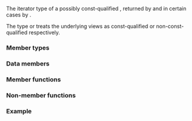 {{cpp/ranges/zip_transform_view/title|''iterator''}}
{{cpp/ranges/zip_transform_view/navbar}}
{{ddcl|since=c++23|notes={{mark expos}}|
template&lt; bool Const &gt;
class /*iterator*/;
}}

The iterator type of a possibly const-qualified {{tt|zip_transform_view}}, returned by {{rlpt|begin|zip_transform_view::begin}} and in certain cases by {{rlpt|end|zip_transform_view::end}}.

The type {{c|/*iterator*/&lt;true&gt;}} or {{c|/*iterator*/&lt;false&gt;}} treats the underlying views as const-qualified or non-const-qualified respectively.

===Member types===
{{dsc begin}}
{{dsc hitem|Member type|Definition}}
{{dsc expos mem type|Parent|private=yes|{{rlpt|/|zip_transform_view}} if {{c|Const}} is {{c|false}}, {{c|const zip_transform_view}} otherwise.}}
{{dsc expos mem type|Base|private=yes|[[cpp/ranges/zip_transform_view#Member types|{{tti|InnerView}}]] if {{c|Const}} is {{c|false}}, {{c|const InnerView}} otherwise.}}
{{dsc|{{tt|iterator_category}}&lt;br&gt;{{mark cond present}}|
Let {{c|/*maybe-const*/&lt;Const, F&gt;&amp;}} denote {{c|const F&amp;}} if {{c|Const}} is {{c|true}}, {{c|F&amp;}} otherwise.&lt;br&gt;
Let {{c|/*maybe-const*/&lt;Const, Views&gt;}} denote {{c|const Views}} if {{c|Const}} is {{c|true}}, {{c|Views}} otherwise.&lt;br&gt;

Let {{c|/*POT*/}} denote the pack of types
{{c multi
|std::iterator_traits&lt;std::iterator_t&lt;
|    /*maybe-const*/&lt;Const, Views&gt;&gt;&gt;::iterator_category...
}}&lt;br&gt;

If {{c|/*Base*/}} models {{lconcept|forward_range}}, then {{tt|iterator_category}} denotes:
* {{lc|std::input_iterator_tag}}, if {{c multi
|std::invoke_result_t&lt;/*maybe-const*/&lt;Const, F&gt;&amp;,
|    ranges::range_reference_t&lt;/*maybe-const*/&lt;Const, Views&gt;&gt;...&gt;}}
: is not a reference.
* Otherwise,
:* {{lc|std::random_access_iterator_tag}}, if&lt;br&gt;
:: {{c|(std::derived_from&lt;/*POT*/, std::random_access_iterator_tag&gt; &amp;&amp; ...)}} is {{c|true}}.&lt;br&gt;
:* Otherwise, {{lc|std::bidirectional_iterator_tag}}, if&lt;br&gt;
:: {{c|(std::derived_from&lt;/*POT*/, std::bidirectional_iterator_tag&gt; &amp;&amp; ...)}} is {{c|true}}.&lt;br&gt;
:* Otherwise, {{lc|std::forward_iterator_tag}}, if&lt;br&gt;
:: {{c|(std::derived_from&lt;/*POT*/, std::forward_iterator_tag&gt; &amp;&amp; ...)}} is {{c|true}}.&lt;br&gt;
:* Otherwise, {{lc|std::input_iterator_tag}}.
Not present if {{c|/*Base*/}} does not model {{lconcept|forward_range}}.}}
{{dsc|{{tt|iterator_concept}}|{{c|/*ziperator*/&lt;Const&gt;::iterator_concept}}}}
{{dsc|{{tt|value_type}}|
Let {{c|/*RREF*/}} be {{c|ranges::range_reference_t&lt;Views&gt;...}},&lt;br&gt;
and {{c|/*CRREF*/}} be {{c|ranges::range_reference_t&lt;const Views&gt;...}}. Then:
* {{c|std::remove_cvref_t&lt;std::invoke_result_t&lt;F&amp;, /*RREF*/&gt;&gt;}} if {{c|Const}} is {{c|false}},
* {{c|std::remove_cvref_t&lt;std::invoke_result_t&lt;const F&amp;, /*CRREF*/&gt;&gt;}} otherwise.}}
{{dsc|{{tt|difference_type}}|{{c|range::range_difference_t&lt;/*Base*/&gt;}}}}
{{dsc end}}

===Data members===
{{dsc begin}}
{{dsc hitem|Member object|Definition}}
{{dsc expos mem obj|parent_|private=yes|A pointer [[#Member types|{{tti|Parent*}}]] to the parent object}}
{{dsc expos mem type|inner_|private=yes|An iterator of type [[cpp/ranges/zip_transform_view#Member types|{{tti|ziperator&lt;Const&gt;}}]].}}
{{dsc end}}

===Member functions===
{{dsc begin}}
{{dsc mem ctor|cpp/ranges/zip_transform_view/iterator/iterator|constructs an iterator}}
{{dsc mem fun|cpp/ranges/zip_transform_view/iterator/operator*|obtains the result of applying the invocable object to the underlying pointed-to elements}}
{{dsc mem fun|cpp/ranges/zip_transform_view/iterator/operator_at|title=operator[]|obtains the result of applying the invocable object to the underlying elements at given offset}}
{{dsc inc|cpp/ranges/adaptor/iterator/dsc operator arith|zip_transform_view}}
{{dsc end}}

===Non-member functions===
{{dsc begin}}
{{dsc fun|cpp/ranges/zip_transform_view/iterator/operator_cmp|title=operator==&lt;br&gt;operator&lt;=&gt;|compares the underlying iterators|notes={{mark c++23}}}}
{{dsc fun|cpp/ranges/zip_transform_view/iterator/operator_arith2|title=operator+&lt;br&gt;operator-|performs iterator arithmetic on underlying iterators|notes={{mark c++23}}}}
{{dsc end}}

===Example===
{{example}}

{{langlinks|de|es|fr|it|ja|pt|ru|zh}}